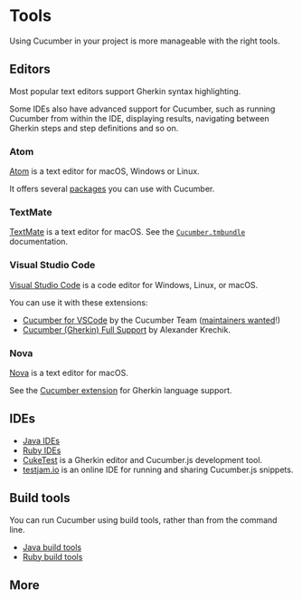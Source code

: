 
# Tools

Using Cucumber in your project is more manageable with the right tools.

## Editors

Most popular text editors support Gherkin syntax highlighting.

Some IDEs also have advanced support for Cucumber, such as running Cucumber
from within the IDE, displaying results, navigating between Gherkin steps and
step definitions and so on.

### Atom

[Atom](https://github.com/atom/atom) is a text editor for macOS, Windows or Linux.

It offers several [packages](https://atom.io/packages/search?q=cucumber) you can use with Cucumber.

### TextMate

[TextMate](https://macromates.com/) is a text editor for macOS.
See the [`Cucumber.tmbundle`](https://github.com/cucumber/cucumber-tmbundle) documentation.

### Visual Studio Code

[Visual Studio Code](https://code.visualstudio.com/) is a code editor for Windows, Linux, or macOS.

You can use it with these extensions:
 * [Cucumber for VSCode](https://marketplace.visualstudio.com/items?itemName=CucumberOpen.cucumber-official) by the Cucumber Team ([maintainers wanted](https://github.com/cucumber/vscode/issues/205)!)
 * [Cucumber (Gherkin) Full Support](https://marketplace.visualstudio.com/items?itemName=alexkrechik.cucumberautocomplete) by Alexander Krechik.

### Nova

[Nova](https://nova.app) is a text editor for macOS.

See the [Cucumber extension](https://extensions.panic.com/extensions/com.rpowell/com.rpowell.Cucumber/) for Gherkin language support.

## IDEs

* [Java IDEs](./java.md#ides)
* [Ruby IDEs](./ruby.md#ides)
* [CukeTest](http://cuketest.com) is a Gherkin editor and Cucumber.js development tool.
* [testjam.io](https://testjam.io) is an online IDE for running and sharing Cucumber.js snippets.

## Build tools

You can run Cucumber using build tools, rather than from the command line.

* [Java build tools](./java.md#build-tools)
* [Ruby build tools](./ruby.md#build-tools)

## More

<DocCardList />